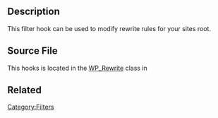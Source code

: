 {{Stub}}
==Description==
This filter hook can be used to modify rewrite rules for your sites root.

==Source File==
This hooks is located in the [[Class Reference/WP_Rewrite|WP_Rewrite]] class in {{Trac|/wp-includes/rewrite.php}}

== Related ==
{{Rewrite Hooks}}

[[Category:Filters]]